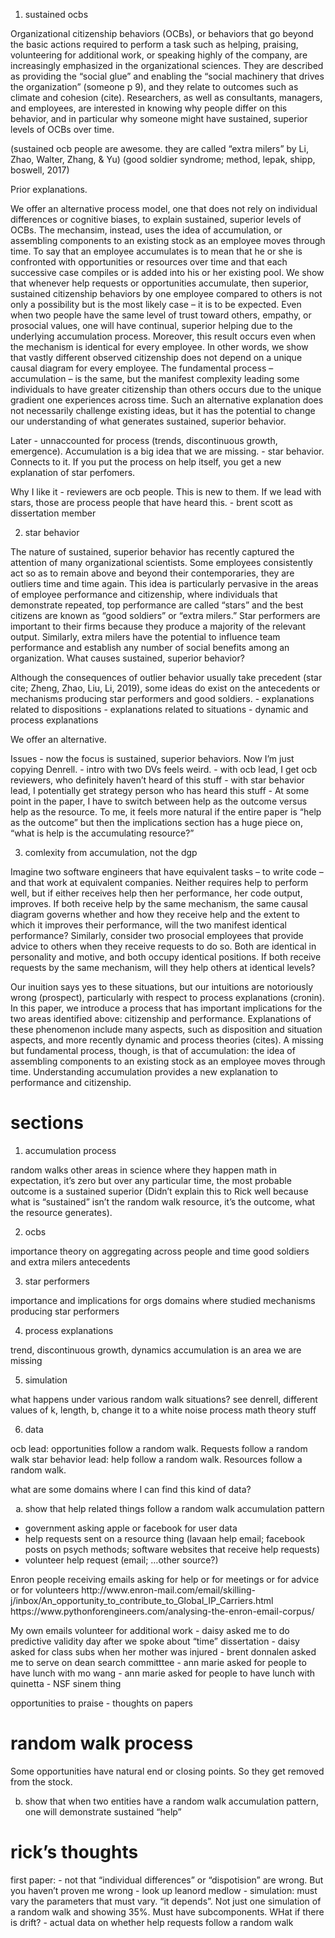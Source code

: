 1) sustained ocbs

Organizational citizenship behaviors (OCBs), or behaviors that go beyond the basic actions required to perform a task such as helping, praising, volunteering for additional work, or speaking highly of the company, are increasingly emphasized in the organizational sciences. They are described as providing the "social glue" and enabling the "social machinery that drives the organization" (someone p 9), and they relate to outcomes such as climate and cohesion (cite). Researchers, as well as consultants, managers, and employees, are interested in knowing why people differ on this behavior, and in particular why someone might have sustained, superior levels of OCBs over time.

(sustained ocb people are awesome. they are called "extra milers" by Li, Zhao, Walter, Zhang, & Yu)
(good soldier syndrome; method, lepak, shipp, boswell, 2017)

Prior explanations. 

We offer an alternative process model, one that does not rely on individual differences or cognitive biases, to explain sustained, superior levels of OCBs. The mechansim, instead, uses the idea of accumulation, or assembling components to an existing stock as an employee moves through time. To say that an employee accumulates is to mean that he or she is confronted with opportunities or resources over time and that each successive case compiles or is added into his or her existing pool. We show that whenever help requests or opportunities accumulate, then superior, sustained citizenship behaviors by one employee compared to others is not only a possibility but is the most likely case -- it is to be expected. Even when two people have the same level of trust toward others, empathy, or prosocial values, one will have continual, superior helping due to the underlying accumulation process. Moreover, this result occurs even when the mechanism is identical for every employee. In other words, we show that vastly different observed citizenship does not depend on a unique causal diagram for every employee. The fundamental process -- accumulation -- is the same, but the manifest complexity leading some individuals to have greater citizenship than others occurs due to the unique gradient one experiences across time. Such an alternative explanation does not necessarily challenge existing ideas, but it has the potential to change our understanding of what generates sustained, superior behavior.

Later
- unnaccounted for process (trends, discontinuous growth, emergence). Accumulation is a big idea that we are missing.
- star behavior. Connects to it. If you put the process on  help itself, you get a new explanation of star perfomers. 

Why I like it
- reviewers are ocb people. This is new to them. If we lead with stars, those are process people that have heard this. 
- brent scott as dissertation member


2) star behavior


The nature of sustained, superior behavior has recently captured the attention of many organizational scientists. Some employees consistently act so as to remain above and beyond their contemporaries, they are outliers time and time again. This idea is particularly pervasive in the areas of employee performance and citizenship, where individuals that demonstrate repeated, top performance are called "stars" and the best citizens are known as "good soldiers" or "extra milers." Star performers are important to their firms because they produce a majority of the relevant output. Similarly, extra milers have the potential to influence team performance and establish any number of social benefits among an organization. What causes sustained, superior behavior?

Although the consequences of outlier behavior usually take precedent (star cite; Zheng, Zhao, Liu, Li, 2019), some ideas do exist on the antecedents or mechanisms producing star performers and good soldiers. 
- explanations related to dispositions
- explanations related to situations
- dynamic and process explanations

We offer an alternative. 



Issues
- now the focus is sustained, superior behaviors. Now I'm just copying Denrell.
- intro with two DVs feels weird.
- with ocb lead, I get ocb reviewers, who definitely haven't heard of this stuff
- with star behavior lead, I potentially get strategy person who has heard this stuff
- At some point in the paper, I have to switch between help as the outcome versus help as the resource. To me, it feels more natural if the entire paper is "help as the outcome" but then the implications section has a huge piece on, "what is help is the accumulating resource?"



3) comlexity from accumulation, not the dgp

Imagine two software engineers that have equivalent tasks -- to write code -- and that work at equivalent companies. Neither requires help to perform well, but if either receives help then her performance, her code output, improves. If both receive help by the same mechanism, the same causal diagram governs whether and how they receive help and the extent to which it improves their performance, will the two manifest identical performance? Similarly, consider two prosocial employees that provide advice to others when they receive requests to do so. Both are identical in personality and motive, and both occupy identical positions. If both receive requests by the same mechanism, will they help others at identical levels?

Our inuition says yes to these situations, but our intuitions are notoriously wrong (prospect), particularly with respect to process explanations (cronin). In this paper, we introduce a process that has important implications for the two areas identified above: citizenship and performance. Explanations of these phenomenon include many aspects, such as disposition and situation  aspects, and more recently dynamic and process theories (cites). A missing but fundamental process, though, is that of accumulation: the idea of assembling components to an existing stock as an employee moves through time. Understanding accumulation provides a new explanation to performance and citizenship. 





# sections

1) accumulation process

random walks
other areas in science where they happen
math
in expectation, it's zero
but over any particular time, the most probable outcome is a sustained superior (Didn't explain this to Rick well because what is "sustained" isn't the random walk resource, it's the outcome, what the resource generates).

2) ocbs

importance
theory on aggregating across people and time
good soldiers and extra milers
antecedents

3) star performers

importance and implications for orgs
domains where studied
mechanisms producing star performers

4) process explanations

trend, discontinuous growth, dynamics
accumulation is an area we are missing


5) simulation

what happens under various random walk situations?
see denrell, different values of k, length, b, change it to a white noise process
math theory stuff

6) data

ocb lead: opportunities follow a random walk. Requests follow a random walk
star behavior lead: help follow a random walk. Resources follow a random walk.

what are some domains where I can find this kind of data?


(a) show that help related things follow a random walk accumulation pattern

- government asking apple or facebook for user data
- help requests sent on a resource thing (lavaan help email; facebook posts on psych methods; software websites that receive help requests)
- volunteer help request (email; ...other source?)


Enron people receiving emails asking for help or for meetings or for advice or for volunteers
http://www.enron-mail.com/email/skilling-j/inbox/An_opportunity_to_contribute_to_Global_IP_Carriers.html
https://www.pythonforengineers.com/analysing-the-enron-email-corpus/

My own emails
volunteer for additional work
- daisy asked me to do predictive validity day after we spoke about "time" dissertation
- daisy asked for class subs when her mother was injured
- brent donnalen asked me to serve on dean search committtee
- ann marie asked for people to have lunch with mo wang
- ann marie asked for people to have lunch with quinetta
- NSF sinem thing

opportunities to praise
- thoughts on papers




# random walk process

Some opportunities have natural end or closing points. So they get removed from the stock.




(b) show that when two entities have a random walk accumulation pattern, one will demonstrate sustained "help"


# rick's thoughts

first paper:
- not that "individual differences" or "dispotision" are wrong. But you haven't proven me wrong
- look up leanord medlow
- simulation: must vary the parameters that must vary. "it depends". Not just one simulation of a random walk and showing 35%. Must have subcomponents. WHat if there is drift?
- actual data on whether help requests follow a random walk



